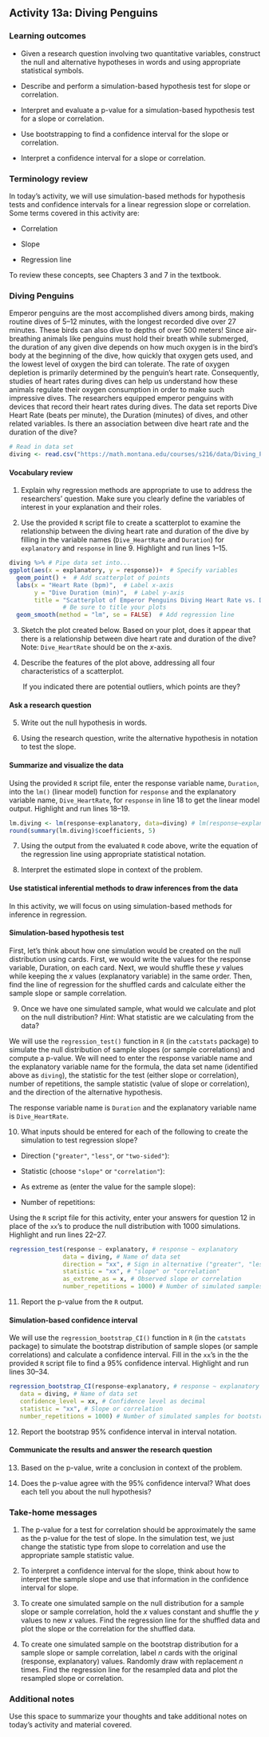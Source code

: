 ## Activity 13a:  Diving Penguins

\setstretch{1}

### Learning outcomes

* Given a research question involving two quantitative variables, construct the null and alternative hypotheses
  in words and using appropriate statistical symbols.
  
* Describe and perform a simulation-based hypothesis test for slope or correlation.

* Interpret and evaluate a p-value for a simulation-based hypothesis test for a slope or correlation.

* Use bootstrapping to find a confidence interval for the slope or correlation.

* Interpret a confidence interval for a slope or correlation.

### Terminology review
In today's activity, we will use simulation-based methods for hypothesis tests and confidence intervals for a linear regression slope or correlation. Some terms covered in this activity are:

* Correlation

* Slope 

* Regression line

To review these concepts, see Chapters 3 and 7 in the textbook.


### Diving Penguins

Emperor penguins are the most accomplished divers among birds, making routine dives of 5–12 minutes, with the longest recorded dive over 27 minutes. These birds can also dive to depths of over 500 meters! Since air-breathing animals like penguins must hold their breath while submerged, the duration of any given dive depends on how much oxygen is in the bird’s body at the beginning of the dive, how quickly that oxygen gets used, and the lowest level of oxygen the bird can tolerate. The rate of oxygen depletion is primarily determined by the penguin’s heart rate. Consequently, studies of heart rates during dives can help us understand how these animals regulate their oxygen consumption in order to make such impressive dives. The researchers equipped emperor penguins with devices that record their heart rates during dives. The data set reports Dive Heart Rate (beats per minute), the Duration (minutes) of dives, and other related variables.  Is there an association between dive heart rate and the duration of the dive?

```r
# Read in data set
diving <- read.csv("https://math.montana.edu/courses/s216/data/Diving_Penguins.csv")
```

#### Vocabulary review {-}

1. Explain why regression methods are appropriate to use to address the researchers' question. Make sure you clearly define the variables of interest in your explanation and their roles.

\vspace{.5in}


2. Use the provided `R` script file to create a scatterplot to examine the relationship between the diving heart rate and duration of the dive by filling in the variable names (`Dive_HeartRate` and `Duration`) for `explanatory` and `response` in line 9.  Highlight and run lines 1--15. 
 
```r
diving %>% # Pipe data set into...
ggplot(aes(x = explanatory, y = response))+  # Specify variables
  geom_point() +  # Add scatterplot of points
  labs(x = "Heart Rate (bpm)",  # Label x-axis
       y = "Dive Duration (min)",  # Label y-axis
       title = "Scatterplot of Emperor Penguins Diving Heart Rate vs. Dive Duration") + 
               # Be sure to title your plots
  geom_smooth(method = "lm", se = FALSE)  # Add regression line
```

3. Sketch the plot created below. Based on your plot, does it appear that there is a relationship between dive heart rate and duration of the dive? Note: `Dive_HeartRate` should be on the $x$-axis.

\vspace{2in}

4. Describe the features of the plot above, addressing all four characteristics of a scatterplot.  

\vspace{1in}

|        If you indicated there are potential outliers, which points are they?

\vspace{0.5in}

#### Ask a research question {-}

5. Write out the null hypothesis in words.

\vspace{1in}

6. Using the research question, write the alternative hypothesis in notation to test the slope.

\vspace{0.5in}

#### Summarize and visualize the data {-}

Using the provided `R` script file, enter the response variable name, `Duration`, into the `lm()` (linear model) function for `response` and the explanatory variable name, `Dive_HeartRate`, for `response` in line 18 to get the linear model output.  Highlight and run lines 18--19.

```r
lm.diving <- lm(response~explanatory, data=diving) # lm(response~explanatory)
round(summary(lm.diving)$coefficients, 5)
```

7.  Using the output from the evaluated `R` code above, write the equation of the regression line using appropriate statistical notation.
\vspace{1in}

8.  Interpret the estimated slope in context of the problem.
\vspace{1in}

\vspace{1in}

#### Use statistical inferential methods to draw inferences from the data {-}

In this activity, we will focus on using simulation-based methods for inference in regression.  

#### Simulation-based hypothesis test {-}

First, let's think about how one simulation would be created on the null distribution using cards.  First, we would write the values for the response variable, Duration, on each card.  Next, we would shuffle these $y$ values while keeping the $x$ values (explanatory variable) in the same order.  Then, find the line of regression for the shuffled cards and calculate either the sample slope or sample correlation.  

9. Once we have one simulated sample, what would we calculate and plot on the null distribution?  *Hint*: What statistic are we calculating from the data?

\vspace{1in}

We will use the `regression_test()` function in `R` (in the `catstats` package) to simulate the null distribution of sample slopes (or sample correlations) and compute a p-value.  We will need to enter the response variable name and the explanatory variable name for the formula, the data set name (identified above as `diving`), the statistic for the test (either slope or correlation), number of repetitions, the sample statistic (value of slope or correlation), and the direction of the alternative hypothesis.

The response variable name is `Duration` and the explanatory variable name is `Dive_HeartRate`.

10. What inputs should be entered for each of the following to create the simulation to test regression slope?

\vspace{.5 mm}

* Direction (`"greater"`, `"less"`, or `"two-sided"`):

\vspace{.2in}

* Statistic (choose `"slope"` or `"correlation"`):

\vspace{.2in}
* As extreme as (enter the value for the sample slope):

\vspace{0.2in}

* Number of repetitions:
    
\vspace{.2in}

Using the `R` script file for this activity, enter your answers for question 12 in place of the `xx`'s to produce the null distribution with 1000 simulations.  Highlight and run lines 22--27.

```r
regression_test(response ~ explanatory, # response ~ explanatory
               data = diving, # Name of data set
               direction = "xx", # Sign in alternative ("greater", "less", "two-sided")
               statistic = "xx", # "slope" or "correlation"
               as_extreme_as = x, # Observed slope or correlation
               number_repetitions = 1000) # Number of simulated samples for null distribution
```

11.  Report the p-value from the `R` output. 
\vspace{0.5in}

#### Simulation-based confidence interval {-}

We will use the `regression_bootstrap_CI()` function in `R` (in the `catstats` package) to simulate the bootstrap distribution of sample slopes (or sample correlations) and calculate a confidence interval. Fill in the `xx`'s in the the provided `R` script file to find a 95\% confidence interval. Highlight and run lines 30--34. 

```r
regression_bootstrap_CI(response~explanatory, # response ~ explanatory
   data = diving, # Name of data set
   confidence_level = xx, # Confidence level as decimal
   statistic = "xx", # Slope or correlation
   number_repetitions = 1000) # Number of simulated samples for bootstrap distribution
```
12.  Report the bootstrap 95\% confidence interval in interval notation.  
\vspace{0.5in}
   
#### Communicate the results and answer the research question {-}

13. Based on the p-value, write a conclusion in context of the problem.

\vspace{.8in}

14. Does the p-value agree with the 95\% confidence interval?  What does each tell you about the null hypothesis?

\vspace{.6in}

### Take-home messages

1.	The p-value for a test for correlation should be approximately the same as the p-value for the test of slope.  In the simulation test, we just change the statistic type from slope to correlation and use the appropriate sample statistic value.  

2. To interpret a confidence interval for the slope, think about how to interpret the sample slope and use that information in the confidence interval for slope.  

3. To create one simulated sample on the null distribution for a sample slope or sample correlation, hold the $x$ values constant and shuffle the $y$ values to new $x$ values. Find the regression line for the shuffled data and plot the slope or the correlation for the shuffled data.

4. To create one simulated sample on the bootstrap distribution for a sample slope or sample correlation, label $n$ cards with the original (response, explanatory) values.  Randomly draw with replacement $n$ times.  Find the regression line for the resampled data and plot the resampled slope or correlation. 

\newpage

### Additional notes

Use this space to summarize your thoughts and take additional notes on today's activity and material covered.

\newpage